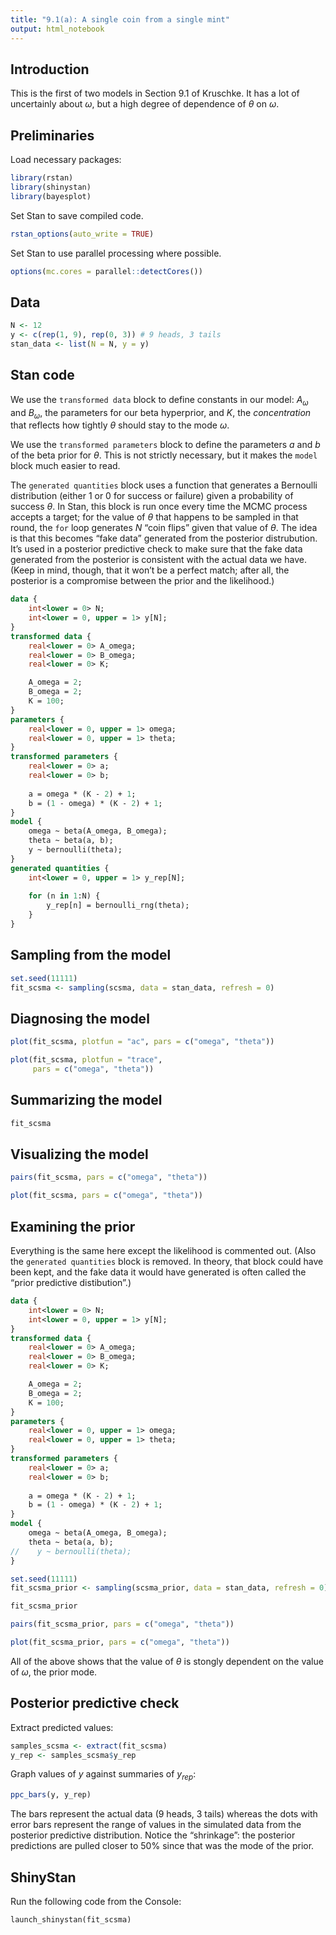 ```yaml
---
title: "9.1(a): A single coin from a single mint"
output: html_notebook
---
```



## Introduction

This is the first of two models in Section 9.1 of Kruschke. It has a lot of uncertainly about $\omega$, but a high degree of dependence of $\theta$ on $\omega$.


## Preliminaries

Load necessary packages:

```r
library(rstan)
library(shinystan)
library(bayesplot)
```

Set Stan to save compiled code.

```r
rstan_options(auto_write = TRUE)
```

Set Stan to use parallel processing where possible.

```r
options(mc.cores = parallel::detectCores())
```


## Data

```r
N <- 12
y <- c(rep(1, 9), rep(0, 3)) # 9 heads, 3 tails
stan_data <- list(N = N, y = y)
```


## Stan code

We use the `transformed data` block to define constants in our model: $A_{\omega}$ and $B_{\omega}$, the parameters for our beta hyperprior, and $K$, the *concentration* that reflects how tightly $\theta$ should stay to the mode $\omega$.

We use the `transformed parameters` block to define the parameters $a$ and $b$ of the beta prior for $\theta$. This is not strictly necessary, but it makes the `model` block much easier to read.

The `generated quantities` block uses a function that generates a Bernoulli distribution (either 1 or 0 for success or failure) given a probability of success $\theta$. In Stan, this block is run once every time the MCMC process accepts a target; for the value of $\theta$ that happens to be sampled in that round, the `for` loop generates $N$ "coin flips" given that value of $\theta$. The idea is that this becomes "fake data" generated from the posterior distrubution. It's used in a posterior predictive check to make sure that the fake data generated from the posterior is consistent with the actual data we have. (Keep in mind, though, that it won't be a perfect match; after all, the posterior is a compromise between the prior and the likelihood.)

```stan
data {
    int<lower = 0> N;
    int<lower = 0, upper = 1> y[N];
}
transformed data {
    real<lower = 0> A_omega;
    real<lower = 0> B_omega;
    real<lower = 0> K;

    A_omega = 2;
    B_omega = 2;
    K = 100;
}
parameters {
    real<lower = 0, upper = 1> omega;
    real<lower = 0, upper = 1> theta;
}
transformed parameters {
    real<lower = 0> a;
    real<lower = 0> b;
    
    a = omega * (K - 2) + 1;
    b = (1 - omega) * (K - 2) + 1;
}
model {
    omega ~ beta(A_omega, B_omega);
    theta ~ beta(a, b);
    y ~ bernoulli(theta);
}
generated quantities {
    int<lower = 0, upper = 1> y_rep[N];
    
    for (n in 1:N) {
        y_rep[n] = bernoulli_rng(theta);
    }
}
```


## Sampling from the model

```r
set.seed(11111)
fit_scsma <- sampling(scsma, data = stan_data, refresh = 0)
```


## Diagnosing the model

```r
plot(fit_scsma, plotfun = "ac", pars = c("omega", "theta"))
```

```r
plot(fit_scsma, plotfun = "trace",
     pars = c("omega", "theta"))
```


## Summarizing the model

```r
fit_scsma
```


## Visualizing the model

```r
pairs(fit_scsma, pars = c("omega", "theta"))
```

```r
plot(fit_scsma, pars = c("omega", "theta"))
```


## Examining the prior

Everything is the same here except the likelihood is commented out. (Also the `generated quantities` block is removed. In theory, that block could have been kept, and the fake data it would have generated is often called the "prior predictive distibution".)

```stan
data {
    int<lower = 0> N;
    int<lower = 0, upper = 1> y[N];
}
transformed data {
    real<lower = 0> A_omega;
    real<lower = 0> B_omega;
    real<lower = 0> K;

    A_omega = 2;
    B_omega = 2;
    K = 100;
}
parameters {
    real<lower = 0, upper = 1> omega;
    real<lower = 0, upper = 1> theta;
}
transformed parameters {
    real<lower = 0> a;
    real<lower = 0> b;
    
    a = omega * (K - 2) + 1;
    b = (1 - omega) * (K - 2) + 1;
}
model {
    omega ~ beta(A_omega, B_omega);
    theta ~ beta(a, b);
//    y ~ bernoulli(theta);
}
```

```r
set.seed(11111)
fit_scsma_prior <- sampling(scsma_prior, data = stan_data, refresh = 0)
```

```r
fit_scsma_prior
```

```r
pairs(fit_scsma_prior, pars = c("omega", "theta"))
```

```r
plot(fit_scsma_prior, pars = c("omega", "theta"))
```

All of the above shows that the value of $\theta$ is stongly dependent on the value of $\omega$, the prior mode.


## Posterior predictive check

Extract predicted values:

```r
samples_scsma <- extract(fit_scsma)
y_rep <- samples_scsma$y_rep
```

Graph values of $y$ against summaries of $y_{rep}$:

```r
ppc_bars(y, y_rep)
```

The bars represent the actual data (9 heads, 3 tails) whereas the dots with error bars represent the range of values in the simulated data from the posterior predictive distribution. Notice the "shrinkage": the posterior predictions are pulled closer to 50% since that was the mode of the prior.


## ShinyStan

Run the following code from the Console:

```
launch_shinystan(fit_scsma)
```
